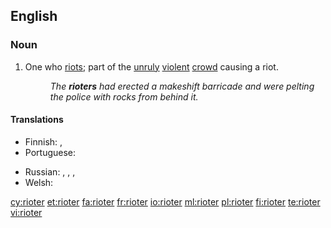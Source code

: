 ==English==

===Noun===
{{en-noun}}

# One who [[riot]]s; part of the [[unruly]] [[violent]] [[crowd]] causing a riot.
#: ''The '''rioters''' had erected a makeshift barricade and were pelting the police with rocks from behind it.''

====Translations====
{{trans-top|one who riots}}
* Finnish: {{t|fi|mellakoitsija}}, {{t|fi|mellakoija}}
* Portuguese: {{t+|pt|baderneiro|m}}
{{trans-mid}}
* Russian: {{t+|ru|бунтовщик|tr=buntovščík}},  {{t+|ru|повстанец|m|tr=povstánec}},  {{t+|ru|мятежник|m|tr=mjatéžnik}}, {{t|ru|бунтарь|m|tr=buntár'|sc=Cyrl}}
* Welsh: {{t|cy|terfysgwr|m}}
{{trans-bottom}}

[[cy:rioter]]
[[et:rioter]]
[[fa:rioter]]
[[fr:rioter]]
[[io:rioter]]
[[ml:rioter]]
[[pl:rioter]]
[[fi:rioter]]
[[te:rioter]]
[[vi:rioter]]